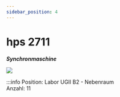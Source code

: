 ```yaml
---
sidebar_position: 4
---
```


# hps 2711
***Synchronmaschine***

[![](/image/labore/b2/hps_2711_min.jpg)](/image/labore/b2/hps_2711.jpg)


:::info
Position:   Labor UGII B2 - Nebenraum\
Anzahl:     11